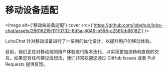 # 移动设备适配

<Image alt={'移动端设备适配'} cover src={'https://github.com/lobehub/lobe-chat/assets/28616219/11110732-8d5a-4049-b556-c2561cb66182'} />

LuhuChat 针对移动设备进行了一系列的优化设计，以提升用户的移动体验。

目前，我们正在对移动端的用户体验进行版本迭代，以实现更加流畅和直观的交互。如果您有任何建议或想法，我们非常欢迎您通过 GitHub Issues 或者 Pull Requests 提供反馈。
